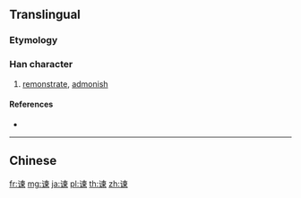{{character info/new}}
{{also|諫|諌}}
==Translingual==

===Etymology===
{{Han simp|諫|f=言|t=讠}}

===Han character===
{{Han char|rn=149|rad=讠|as=09|sn=11|four=|canj=IVDWF|ids=⿰讠柬}}

# [[remonstrate]], [[admonish]]

====References====
* {{Han ref|kx=1188.181|hdz=63996.010|uh=8C0F|ud=35855}}

----

==Chinese==
{{zh-see|諫}}

[[fr:谏]]
[[mg:谏]]
[[ja:谏]]
[[pl:谏]]
[[th:谏]]
[[zh:谏]]
